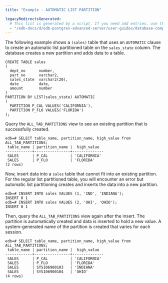 ```yaml
---
title: "Example - AUTOMATIC LIST PARTITION"

legacyRedirectsGenerated:
  # This list is generated by a script. If you need add entries, use the `legacyRedirects` key.
  - "/edb-docs/d/edb-postgres-advanced-server/user-guides/database-compatibility-table-partitioning-guide/13/example_automatic_list_partition.html"
---
```


<div id="example_automatic_list_partition" class="registered_link"></div>

The following example shows a `(sales)` table that uses an `AUTOMATIC` clause to create an automatic list partitioned table on the `sales_state` column. The database creates a new partition and adds data to a table.

```text
CREATE TABLE sales
(
  dept_no      number,
  part_no      varchar2,
  sales_state  varchar2(20),
  date         date,
  amount       number
)
PARTITION BY LIST(sales_state) AUTOMATIC
(
  PARTITION P_CAL VALUES('CALIFORNIA'),
  PARTITION P_FLO VALUES('FLORIDA')
);
```

Query the `ALL_TAB_PARTITIONS` view to see an existing partition that is successfully created.

```text
edb=# SELECT table_name, partition_name, high_value from ALL_TAB_PARTITIONS;
 table_name | partition_name |  high_value
------------+----------------+--------------
 SALES      | P_CAL          | 'CALIFORNIA'
 SALES      | P_FLO          | 'FLORIDA'
(2 rows)
```

Now, insert data into a `sales` table that cannot fit into an existing partition. For the regular list partitioned table, you will encounter an error but automatic list partitioning creates and inserts the data into a new partition.

```text
edb=# INSERT INTO sales VALUES (1, 'IND', 'INDIANA');
INSERT 0 1
edb=# INSERT INTO sales VALUES (2, 'OHI', 'OHIO');
INSERT 0 1
```

Then, query the `ALL_TAB_PARTITIONS` view again after the insert. The partition is automatically created and data is inserted to hold a new value. A system-generated name of the partition is created that varies for each session.

```text
edb=# SELECT table_name, partition_name, high_value from ALL_TAB_PARTITIONS;
 table_name | partition_name |  high_value
------------+----------------+--------------
 SALES      | P_CAL          | 'CALIFORNIA'
 SALES      | P_FLO          | 'FLORIDA'
 SALES      | SYS106900103   | 'INDIANA'
 SALES      | SYS106900104   | 'OHIO'
(4 rows)
```

